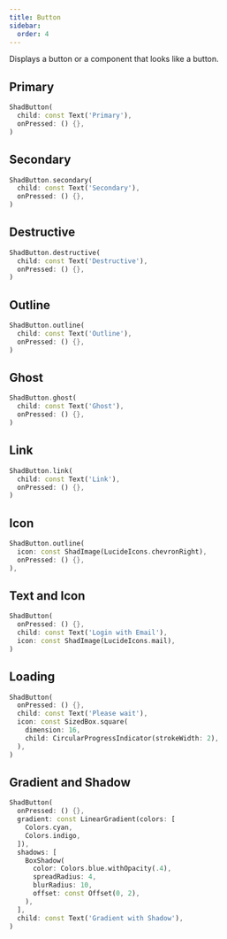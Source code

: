 ```yaml
---
title: Button
sidebar:
  order: 4
---
```



Displays a button or a component that looks like a button.

## Primary

<Preview src="https://shadcn-ui-playground.pages.dev/button?style=primary">

```dart
ShadButton(
  child: const Text('Primary'),
  onPressed: () {},
)
```

</Preview>

## Secondary

<Preview src="https://shadcn-ui-playground.pages.dev/button?style=secondary">

```dart
ShadButton.secondary(
  child: const Text('Secondary'),
  onPressed: () {},
)
```

</Preview>

## Destructive

<Preview src="https://shadcn-ui-playground.pages.dev/button?style=destructive">

```dart
ShadButton.destructive(
  child: const Text('Destructive'),
  onPressed: () {},
)
```

</Preview>

## Outline

<Preview src="https://shadcn-ui-playground.pages.dev/button?style=outline">

```dart
ShadButton.outline(
  child: const Text('Outline'),
  onPressed: () {},
)
```

</Preview>

## Ghost

<Preview src="https://shadcn-ui-playground.pages.dev/button?style=ghost">

```dart
ShadButton.ghost(
  child: const Text('Ghost'),
  onPressed: () {},
)
```

</Preview>

## Link

<Preview src="https://shadcn-ui-playground.pages.dev/button?style=link">

```dart
ShadButton.link(
  child: const Text('Link'),
  onPressed: () {},
)
```

</Preview>

## Icon

<Preview src="https://shadcn-ui-playground.pages.dev/button?style=icon">

```dart
ShadButton.outline(
  icon: const ShadImage(LucideIcons.chevronRight),
  onPressed: () {},
),
```

</Preview>

## Text and Icon

<Preview src="https://shadcn-ui-playground.pages.dev/button?style=textIcon">

```dart
ShadButton(
  onPressed: () {},
  child: const Text('Login with Email'),
  icon: const ShadImage(LucideIcons.mail),
)
```

</Preview>

## Loading

<Preview src="https://shadcn-ui-playground.pages.dev/button?style=loading">

```dart
ShadButton(
  onPressed: () {},
  child: const Text('Please wait'),
  icon: const SizedBox.square(
    dimension: 16,
    child: CircularProgressIndicator(strokeWidth: 2),
  ),
)
```

</Preview>

## Gradient and Shadow

<Preview src="https://shadcn-ui-playground.pages.dev/button?style=gradientShadow">

```dart
ShadButton(
  onPressed: () {},
  gradient: const LinearGradient(colors: [
    Colors.cyan,
    Colors.indigo,
  ]),
  shadows: [
    BoxShadow(
      color: Colors.blue.withOpacity(.4),
      spreadRadius: 4,
      blurRadius: 10,
      offset: const Offset(0, 2),
    ),
  ],
  child: const Text('Gradient with Shadow'),
)
```

</Preview>
